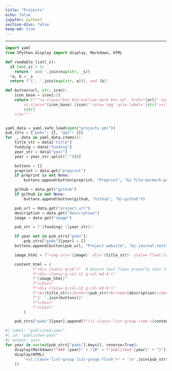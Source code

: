 ```yaml
---
title: "Projects"
echo: false
jupyter: python3
section-divs: false
keep-md: true
---
```


***

```python
import yaml
from IPython.display import display, Markdown, HTML

def readable_list(_s):
  if len(_s) < 3:
    return ' and '.join(map(str, _s))
  *a, b = _s
  return f"{', '.join(map(str, a))}, and {b}"

def button(url, str, icon):
    icon_base = icon[:2]
    return f"""<a class="btn btn-outline-dark btn-sm", href="{url}" target="_blank" rel="noopener noreferrer">
        <i class="{icon_base} {icon}" role='img' aria-label='{str}'></i>
        {str}
    </a>"""


yaml_data = yaml.safe_load(open("projects.yml"))
pub_strs = {"pubs": {}, "wps": {}}
for _, data in yaml_data.items():
    title_str = data["title"]
    funding = data["funding"]
    year_str = data["year"]
    year = year_str.split("-")[0]

    buttons = []
    preprint = data.get("preprint")
    if preprint is not None:
        buttons.append(button(preprint, "Preprint", "bi-file-earmark-pdf"))

    github = data.get("github")
    if github is not None:
        buttons.append(button(github, "Github", "bi-github"))

    pub_url = data.get("project_url")
    description = data.get("description")
    image = data.get("image")

    pub_str = f'{funding} ({year_str})'

    if year not in pub_strs["pubs"]:
        pub_strs["pubs"][year] = []
    buttons.append(button(pub_url, "Project website", "bi-journal-text"))

    image_html = f"<img src='{image}' alt='{title_str}' style='float:left; margin-right:10px; width:100%; height:auto;'>" if image else ""

    content_html = (
            f"<div class='grid'>"  # Ensure text flows properly next to the image
            f"<div class='g-col-12 g-col-md-4'>"
            f"{image_html}"
            f"</div>"
            f"<div class='g-col-12 g-col-md-8'>"
            f"<b>{title_str}</b><br>{pub_str}<br><em>{description}</em><br>"
            f"{' '.join(buttons)}"
            f"</div>"
            f"</div>"
        )

    pub_strs["pubs"][year].append(f"<li class='list-group-item'>{content_html}</li>")
```

```python
#| label: "published-year"
#| id: "published-year"
#| output: asis
for year in sorted(pub_strs["pubs"].keys(), reverse=True):
    display(Markdown(f"### {year}" + "{#" + f"published-{year}" + "}"))
    display(HTML(
        "<ul class='list-group list-group-flush'>" + '\n'.join(pub_strs["pubs"][year]) + "</ul>"
    ))
```
